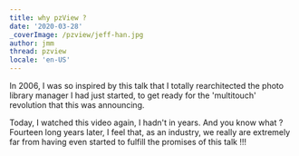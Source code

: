 ```yaml
---
title: why pzView ?
date: '2020-03-28'
_coverImage: /pzview/jeff-han.jpg
author: jmm
thread: pzview
locale: 'en-US'
---
```



In 2006, I was so inspired by this talk that I totally rearchitected the photo
library manager I had just started, to get ready for the 'multitouch' revolution
that this was announcing.

Today, I watched this video again, I hadn't in years. And you know what ?
Fourteen long years later, I feel that, as an industry, we really are extremely
far from having even started to fulfill the promises of this talk !!!

<Youtube id="ac0E6deG4AU"/>

